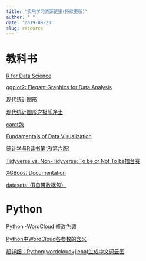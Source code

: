 ```yaml
---
title: "实用学习资源链接(持续更新)"
author: " "
date: '2019-09-23'
slug: resource
---
```


# 教科书

[R for Data Science](https://r4ds.had.co.nz/)

[ggplot2: Elegant Graphics for Data Analysis](https://ggplot2-book.org/)

[现代统计图形](https://bookdown.org/xiangyun/msg/)

[现代统计图形之极乐净土](https://pzhaonet.github.io/msgtv/)

[caret包](http://topepo.github.io/caret/index.html)

[Fundamentals of Data Visualization](https://serialmentor.com/dataviz/)

[统计学与R读书笔记(第六版)](https://cran.rstudio.com/doc/contrib/Xu-Statistics_and_R.pdf)

[Tidyverse vs. Non-Tidyverse: To be or Not To be擂台赛](https://pzhaonet.github.io/btcookbook/)

[XGBoost Documentation](https://xgboost.readthedocs.io/en/latest/index.html)

[datasets（R自带数据包）](https://konelane.github.io/2018/04/15/datasets%EF%BC%88R%E8%87%AA%E5%B8%A6%E6%95%B0%E6%8D%AE%E5%8C%85%EF%BC%89/)

# Python

[Python -WordCloud 修改色调](https://blog.csdn.net/u010152318/article/details/80242460)   

[Python中WordCloud各参数的含义](https://blog.csdn.net/kouyi5627/article/details/80530569)  

[超详细：Python(wordcloud+jieba)生成中文词云图](https://www.cnblogs.com/delav/p/7845539.html)












